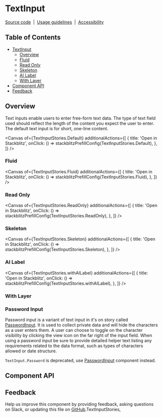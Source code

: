 
<Meta isTemplate />

# TextInput

[Source code](https://github.com/carbon-design-system/carbon/tree/main/packages/react/src/components/TextInput)
&nbsp;|&nbsp;
[Usage guidelines](https://www.carbondesignsystem.com/components/text-input/usage)
&nbsp;|&nbsp;
[Accessibility](https://www.carbondesignsystem.com/components/text-input/accessibility)

## Table of Contents

- [TextInput](#textinput)
  - [Overview](#overview)
  - [Fluid](#fluid)
  - [Read Only](#read-only)
  - [Skeleton](#skeleton)
  - [AI Label](#ai-label)
  - [With Layer](#with-layer)
- [Component API](#component-api)
- [Feedback](#feedback)

## Overview

Text inputs enable users to enter free-form text data. The type of text field
used should reflect the length of the content you expect the user to enter. The
default text input is for short, one-line content.

<Canvas
  of={TextInputStories.Default}
  additionalActions={[
    {
      title: 'Open in Stackblitz',
      onClick: () => stackblitzPrefillConfig(TextInputStories.Default),
    },
  ]}
/>

### Fluid

<Canvas
  of={TextInputStories.Fluid}
  additionalActions={[
    {
      title: 'Open in Stackblitz',
      onClick: () => stackblitzPrefillConfig(TextInputStories.Fluid),
    },
  ]}
/>

### Read Only

<Canvas
  of={TextInputStories.ReadOnly}
  additionalActions={[
    {
      title: 'Open in Stackblitz',
      onClick: () => stackblitzPrefillConfig(TextInputStories.ReadOnly),
    },
  ]}
/>

### Skeleton

<Canvas
  of={TextInputStories.Skeleton}
  additionalActions={[
    {
      title: 'Open in Stackblitz',
      onClick: () => stackblitzPrefillConfig(TextInputStories.Skeleton),
    },
  ]}
/>

### AI Label

<Canvas
  of={TextInputStories.withAILabel}
  additionalActions={[
    {
      title: 'Open in Stackblitz',
      onClick: () => stackblitzPrefillConfig(TextInputStories.withAILabel),
    },
  ]}
/>

### With Layer

<Canvas of={TextInputStories._WithLayer} />

### Password Input

Password input is a variant of text input in it's on story called
[PasswordInput](https://react.carbondesignsystem.com/?path=/story/components-passwordinput--default).
It is used to collect private data and will hide the characters as a user enters
them. A user can choose to toggle on the character visibility by clicking the
view icon on the far right of the input field. When using a password input be
sure to provide detailed helper text listing any requirements related to the
data format, such as types of characters allowed or date structure.

`TextInput.Password` is deprecated, use
[PasswordInput](https://react.carbondesignsystem.com/?path=/story/components-passwordinput--default)
component instead.

## Component API

<ArgTypes />

## Feedback

Help us improve this component by providing feedback, asking questions on Slack,
or updating this file on
[GitHub](https://github.com/carbon-design-system/carbon/edit/main/packages/react/src/components/TextInput/TextInput.mdx).TextInputStories,
